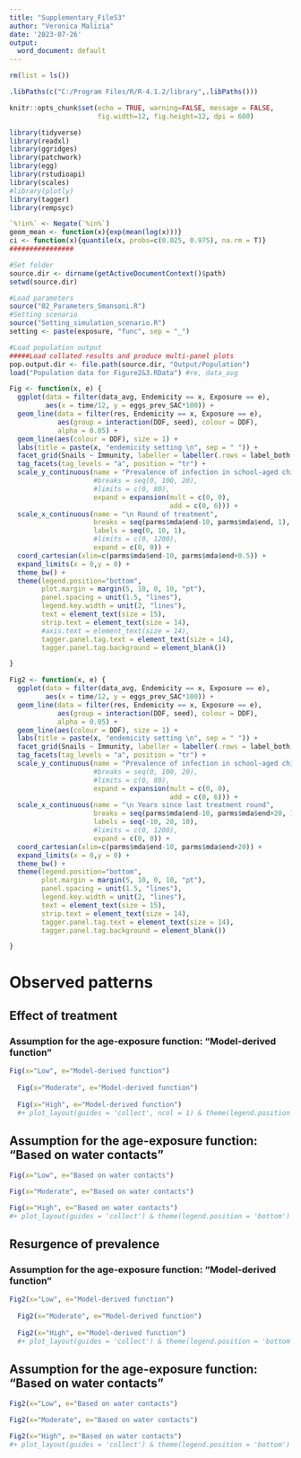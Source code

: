 ```yaml
---
title: "Supplementary_FileS3"
author: "Veronica Malizia"
date: '2023-07-26'
output:
  word_document: default
---
```


```r
rm(list = ls())

.libPaths(c("C:/Program Files/R/R-4.1.2/library",.libPaths()))

knitr::opts_chunk$set(echo = TRUE, warning=FALSE, message = FALSE,
                      fig.width=12, fig.height=12, dpi = 600)
```

```r

library(tidyverse)
library(readxl)
library(ggridges)
library(patchwork)
library(egg)
library(rstudioapi)
library(scales)
#library(plotly)
library(tagger)
library(rempsyc)

`%!in%` <- Negate(`%in%`)
geom_mean <- function(x){exp(mean(log(x)))}
ci <- function(x){quantile(x, probs=c(0.025, 0.975), na.rm = T)}
################

#Set folder
source.dir <- dirname(getActiveDocumentContext()$path)
setwd(source.dir)

#Load parameters
source("02_Parameters_Smansoni.R")
#Setting scenario
source("Setting_simulation_scenario.R")
setting <- paste(exposure, "func", sep = "_")

```

```r
#Load population output
#####Load collated results and produce multi-panel plots
pop.output.dir <- file.path(source.dir, "Output/Population")
load("Population data for Figure2&3.RData") #re, data_avg

```

```r

Fig <- function(x, e) {
  ggplot(data = filter(data_avg, Endemicity == x, Exposure == e),
         aes(x = time/12, y = eggs_prev_SAC*100)) +
  geom_line(data = filter(res, Endemicity == x, Exposure == e),
            aes(group = interaction(DDF, seed), colour = DDF), 
            alpha = 0.05) +
  geom_line(aes(colour = DDF), size = 1) +
  labs(title = paste(x, "endemicity setting \n", sep = " ")) +
  facet_grid(Snails ~ Immunity, labeller = labeller(.rows = label_both, .cols = label_both)) +
  tag_facets(tag_levels = "a", position = "tr") +
  scale_y_continuous(name = "Prevalence of infection in school-aged children (%) \n",
                     #breaks = seq(0, 100, 20),
                     #limits = c(0, 80),
                     expand = expansion(mult = c(0, 0), 
                                        add = c(0, 6))) +
  scale_x_continuous(name = "\n Round of treatment",
                     breaks = seq(parms$mda$end-10, parms$mda$end, 1),
                     labels = seq(0, 10, 1),
                     #limits = c(0, 1200),
                     expand = c(0, 0)) +
  coord_cartesian(xlim=c(parms$mda$end-10, parms$mda$end+0.5)) +
  expand_limits(x = 0,y = 0) +
  theme_bw() +
  theme(legend.position="bottom",
        plot.margin = margin(5, 10, 0, 10, "pt"),
        panel.spacing = unit(1.5, "lines"),
        legend.key.width = unit(2, "lines"),
        text = element_text(size = 15),
        strip.text = element_text(size = 14),
        #axis.text = element_text(size = 14),
        tagger.panel.tag.text = element_text(size = 14),
        tagger.panel.tag.background = element_blank())

}

Fig2 <- function(x, e) {
  ggplot(data = filter(data_avg, Endemicity == x, Exposure == e),
         aes(x = time/12, y = eggs_prev_SAC*100)) +
  geom_line(data = filter(res, Endemicity == x, Exposure == e),
            aes(group = interaction(DDF, seed), colour = DDF), 
            alpha = 0.05) +
  geom_line(aes(colour = DDF), size = 1) +
  labs(title = paste(x, "endemicity setting \n", sep = " ")) +
  facet_grid(Snails ~ Immunity, labeller = labeller(.rows = label_both, .cols = label_both)) +
  tag_facets(tag_levels = "a", position = "tr") +
  scale_y_continuous(name = "Prevalence of infection in school-aged children (%) \n",
                     #breaks = seq(0, 100, 20),
                     #limits = c(0, 80),
                     expand = expansion(mult = c(0, 0), 
                                        add = c(0, 6))) +
  scale_x_continuous(name = "\n Years since last treatment round",
                     breaks = seq(parms$mda$end-10, parms$mda$end+20, 10),
                     labels = seq(-10, 20, 10),
                     #limits = c(0, 1200),
                     expand = c(0, 0)) +
  coord_cartesian(xlim=c(parms$mda$end-10, parms$mda$end+20)) +
  expand_limits(x = 0,y = 0) +
  theme_bw() +
  theme(legend.position="bottom",
        plot.margin = margin(5, 10, 0, 10, "pt"),
        panel.spacing = unit(1.5, "lines"),
        legend.key.width = unit(2, "lines"),
        text = element_text(size = 15),
        strip.text = element_text(size = 14),
        tagger.panel.tag.text = element_text(size = 14),
        tagger.panel.tag.background = element_blank())

}

```

# Observed patterns

## Effect of treatment

### Assumption for the age-exposure function: "Model-derived function"

```r

Fig(x="Low", e="Model-derived function") 
  
  Fig(x="Moderate", e="Model-derived function") 
  
  Fig(x="High", e="Model-derived function") 
  #+ plot_layout(guides = 'collect', ncol = 1) & theme(legend.position = 'bottom')

```

## Assumption for the age-exposure function: "Based on water contacts"

```r

Fig(x="Low", e="Based on water contacts")  

Fig(x="Moderate", e="Based on water contacts")  

Fig(x="High", e="Based on water contacts") 
#+ plot_layout(guides = 'collect') & theme(legend.position = 'bottom')

```

## Resurgence of prevalence

### Assumption for the age-exposure function: "Model-derived function"

```r

Fig2(x="Low", e="Model-derived function")  
  
  Fig2(x="Moderate", e="Model-derived function")  
  
  Fig2(x="High", e="Model-derived function") 
  #+ plot_layout(guides = 'collect') & theme(legend.position = 'bottom')

```

## Assumption for the age-exposure function: "Based on water contacts"

```r

Fig2(x="Low", e="Based on water contacts") 

Fig2(x="Moderate", e="Based on water contacts") 

Fig2(x="High", e="Based on water contacts") 
#+ plot_layout(guides = 'collect') & theme(legend.position = 'bottom')

```
